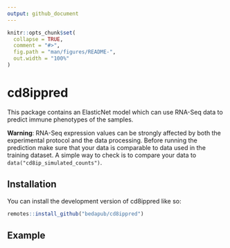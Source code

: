 ```yaml
---
output: github_document
---
```


<!-- README.md is generated from README.Rmd. Please edit that file -->

```r
knitr::opts_chunk$set(
  collapse = TRUE,
  comment = "#>",
  fig.path = "man/figures/README-",
  out.width = "100%"
)
```

# cd8ippred

<!-- badges: start -->
<!-- badges: end -->

This package contains an ElasticNet model which can use RNA-Seq data to predict immune phenotypes of the samples.

**Warning**: RNA-Seq expression values can be strongly affected by both the
experimental protocol and the data processing. Before running the prediction
make sure that your data is comparable to data used in the
training dataset. A simple way to check is to compare your data to
`data("cd8ip_simulated_counts")`.


## Installation

You can install the development version of cd8ippred like so:

``` r
remotes::install_github("bedapub/cd8ippred")
```

## Example

